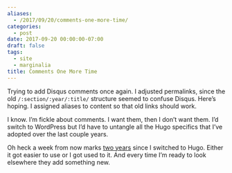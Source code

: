 ```yaml
---
aliases:
  - /2017/09/20/comments-one-more-time/
categories:
  - post
date: 2017-09-20 00:00:00-07:00
draft: false
tags:
  - site
  - marginalia
title: Comments One More Time
---
```


Trying to add Disqus comments once again. I adjusted permalinks, since the old
`/:section/:year/:title/` structure seemed to confuse Disqus. Here’s hoping. I
assigned aliases to content so that old links should work.

I know. I’m fickle about comments. I want them, then I don’t want them. I’d
switch to WordPress but I’d have to untangle all the Hugo specifics that I’ve
adopted over the last couple years.

[two years]: /post/2015/09/next-hugo

Oh heck a week from now marks [two years][] since I switched to Hugo. Either it
got easier to use or I got used to it. And every time I’m ready to look
elsewhere they add something new.

